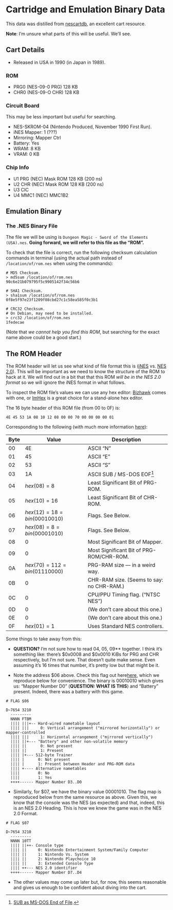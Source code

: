 # Cartridge and Emulation Binary Data

This data was distilled from [nescartdb](https://nescartdb.com/profile/view/1100/wizardry-proving-grounds-of-the-mad-overlord), an excellent cart resource.  

**Note**: I'm unsure what parts of this will be useful.  We'll see.

## Cart Details

- Released in USA in 1990 (in Japan in 1989).

### ROM

- PRG0 (NES-09-0 PRG) 128 KB
- CHR0 (NES-09-O CHR) 128 KB

### Circuit Board

This may be less important but useful for searching.

- NES-SKROM-04 (Nintendo Produced, November 1990 First Run).
- iNES Mapper: 1  (???)
- Mirroring: Mapper Ctrl
- Battery: Yes
- WRAM: 8 KB
- VRAM: 0 KB


### Chip Info

- U1 PRG (NEC) Mask ROM 128 KB (200 ns)
- U2 CHR (NEC) Mask ROM 128 KB (200 ns)
- U3 CIC
- U4 MMC1 (NEC) MMC1B2

## Emulation Binary

### The .NES Binary File

The file we will be using is `Dungeon Magic - Sword of the Elements (USA).nes`.  **Going forward, we will refer to this file as the "ROM".**  

To check that the file is correct, run the following checksum calculation commands in terminal (using the actual path instead of `/location/of/rom.nes` when using the commands):

```shell
# MD5 Checksum.
> md5sum /location/of/rom.nes
90c6e21b079795f5c9905142f34c56b6

# SHA1 Checksum.
> sha1sum /location/of/rom.nes
0f8e5f97e23f1209f08cbd27c1c58ea585f0c3b1

# CRC32 Checksum.  
# On Debian, may need to be installed.
> crc32 /location/of/rom.nes
1fedecae
```

(Note that _we cannot help you find this ROM_, but searching for the exact name above could be a good start.)

## The ROM Header

The ROM header will let us see what kind of file format this is ([iNES](https://www.nesdev.org/wiki/INES#iNES_file_format) vs. [NES 2.0](https://www.nesdev.org/wiki/NES_2.0)).  This will be important as we need to know the structure of the ROM to hack at it.  We will find out in a bit that that this ROM _will be in the NES 2.0 format_ so we will ignore the iNES format in what follows.

To inspect the ROM file's values we can use any hex editor:  [Bizhawk](https://tasvideos.org/Bizhawk) comes with one, or [ImHex](https://github.com/WerWolv/ImHex) is a great choice for a stand-alone hex editor.

The 16 byte header of this ROM file (from 00 to 0F) is:

```text
4E 45 53 1A 08 10 12 08 00 00 70 00 00 00 00 01
```

Corresponding to the following (with much more information [here](https://www.nesdev.org/wiki/NES_2.0#File_Structure)):

| Byte | Value                           | Description                                |
| ---- | ------------------------------- | ------------------------------------------ |
| 00   | 4E                              | ASCII "N"                                  |
| 01   | 45                              | ASCII "E"                                  |
| 02   | 53                              | ASCII "S"                                  |
| 03   | 1A                              | ASCII SUB / MS-DOS EOF[^1]                 |
| 04   | $hex(08) = 8$                   | Least Significant Bit of PRG-ROM.          |
| 05   | $hex(10) = 16$                  | Least Significant Bit of CHR-ROM.          |
| 06   | $hex(12) = 18 = bin(00010010)$  | Flags.  See Below.                         |
| 07   | $hex(08) = 8 = bin(00001010)$   | Flags.  See Below.                         |
| 08   | 0                               | Most Significant Bit of Mapper.            |
| 09   | 0                               | Most Significant Bit of PRG-ROM/CHR-ROM.   |
| 0A   | $hex(70) = 112 = bin(01110000)$ | PRG-RAM size --- in a weird way.           |
| 0B   | 0                               | CHR-RAM size.  (Seems to say: no CHR-RAM.) |
| 0C   | 0                               | CPU/PPU Timing flag. ("NTSC NES")          |
| 0D   | 0                               | (We don't care about this one.)            |
| 0E   | 0                               | (We don't care about this one.)            |
| 0F   | $hex(01) = 1$                   | Uses Standard NES controllers.             |

Some things to take away from this:

- **QUESTION?** I'm not sure how to read 04, 05, 09** together.  I think it's something like: there's \$0x0008 and \$0x0010 KiBs for PRG and CHR respectively, but I'm not sure.  That doesn't quite make sense.  Even assuming it's 16 times that number, it's pretty low but that might be it.
  
- Note the address \$06 above.  Check this flag out here[here](https://www.nesdev.org/wiki/NES_2.0#File_Structure), which we reproduce below for convenience.  The binary is $00010010$ which gives us: "Mapper Number D0" (**QUESTION: WHAT IS THIS**) and "Battery" present.  Indeed, there was a battery with this game.
  
```text
# FLAG $06

D~7654 3210
  ---------
  NNNN FTBM
  |||| |||+-- Hard-wired nametable layout
  |||| |||     0: Vertical arrangement ("mirrored horizontally") or mapper-controlled
  |||| |||     1: Horizontal arrangement ("mirrored vertically")
  |||| ||+--- "Battery" and other non-volatile memory
  |||| ||      0: Not present
  |||| ||      1: Present
  |||| |+--- 512-byte Trainer
  |||| |      0: Not present
  |||| |      1: Present between Header and PRG-ROM data
  |||| +---- Alternative nametables
  ||||        0: No
  ||||        1: Yes
  ++++------ Mapper Number D3..D0
```

- Similarly, for \$07, we have the binary value $00001010$.  The flag map is reproduced below from the same resource as above.  Given this, we know that the console was the NES (as expected) and that, indeed, this is an NES 2.0 Heading.  This is how we knew the game was in the NES 2.0 Format.

```text
# FLAG $07

D~7654 3210
  ---------
  NNNN 10TT
  |||| ||++- Console type
  |||| ||     0: Nintendo Entertainment System/Family Computer
  |||| ||     1: Nintendo Vs. System
  |||| ||     2: Nintendo Playchoice 10
  |||| ||     3: Extended Console Type
  |||| ++--- NES 2.0 identifier
  ++++------ Mapper Number D7..D4
```

- The other values may come up later but, for now, this seems reasonable and gives us enough to be confident about diving into the cart.

[^1]: [SUB as MS-DOS End of File](https://en.wikipedia.org/wiki/Substitute_character#End_of_file).
